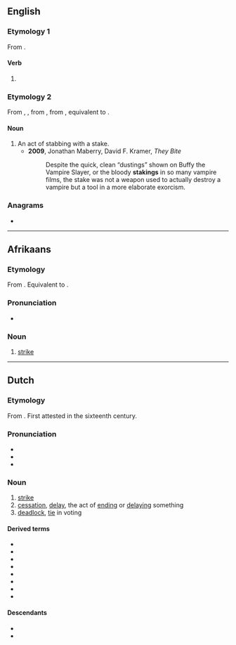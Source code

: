 ==English==

===Etymology 1===
From {{af|en|stake|-ing|pos=participial}}.

====Verb====
{{head|en|verb form}}

# {{present participle of|en|stake|nocat=1}}

===Etymology 2===
From {{inh|en|enm|stakyng}}, {{m|enm|staking}}, from {{inh|en|ang|stacung|t=staking}}, from {{der|en|ang|*stacian|t=to drive stakes}}, equivalent to {{af|en|stake|-ing|pos=gerund noun}}.

====Noun====
{{en-noun}}

# An act of stabbing with a stake.
#* '''2009''', Jonathan Maberry, David F. Kramer, ''They Bite''
#*: Despite the quick, clean “dustings” shown on Buffy the Vampire Slayer, or the bloody '''stakings''' in so many vampire films, the stake was not a weapon used to actually destroy a vampire but a tool in a more elaborate exorcism.

===Anagrams===
* {{anagrams|en|a=agiknst|Gitksan|skating|skin tag|skin-tag|skintag|takings|tasking}}

----

==Afrikaans==

===Etymology===
From {{inh|af|nl|staking}}. Equivalent to {{suf|af|staak|ing}}.

===Pronunciation===
* {{IPA|af|/ˈstaː.kɪŋ/}}

===Noun===
{{af-noun|s|stakinkie}}

# [[strike]] {{gloss|work stoppage}}
#: {{ux|af|Daar is '''stakings''' in die mynbougebiede.|There are '''strikes''' in the mining regions.}}

----

==Dutch==
{{wikipedia|lang=nl}}

===Etymology===
From {{suffix|nl|staken|ing}}. First attested in the sixteenth century.

===Pronunciation===
* {{IPA|nl|/ˈstaː.kɪŋ/}}
* {{audio|nl|Nl-staking.ogg|Audio}}
* {{hyphenation|nl|sta|king}}

===Noun===
{{nl-noun|f|-en|stakinkje}}

# [[strike]] {{gloss|work stoppage}} {{defdate|from 19th c.}}
# [[cessation]], [[delay]], the act of [[end]]ing or [[delay]]ing something
# [[deadlock]], [[tie]] in voting

====Derived terms====
* {{l|nl|estafettestaking}}
* {{l|nl|hongerstaking}}
* {{l|nl|klimaatstaking}}
* {{l|nl|leerlingenstaking}}
* {{l|nl|spoorwegstaking}}
* {{l|nl|stakingsbreker}}
* {{l|nl|stakingsrecht}}
* {{l|nl|werkstaking}}

====Descendants====
* {{desc|af|staking}}
* {{desc|fy|staking|bor=1}}